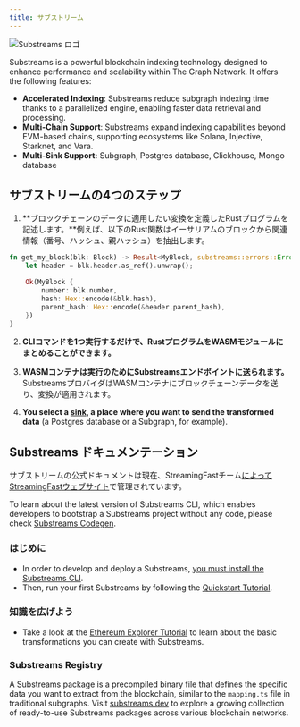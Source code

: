 ```yaml
---
title: サブストリーム
---
```


![Substreams ロゴ](/img/substreams-logo.png)

Substreams is a powerful blockchain indexing technology designed to enhance performance and scalability within The Graph Network. It offers the following features:

- **Accelerated Indexing**: Substreams reduce subgraph indexing time thanks to a parallelized engine, enabling faster data retrieval and processing.
- **Multi-Chain Support**: Substreams expand indexing capabilities beyond EVM-based chains, supporting ecosystems like Solana, Injective, Starknet, and Vara.
- **Multi-Sink Support:** Subgraph, Postgres database, Clickhouse, Mongo database

## サブストリームの4つのステップ

1. **ブロックチェーンのデータに適用したい変換を定義したRustプログラムを記述します。**例えば、以下のRust関数はイーサリアムのブロックから関連情報（番号、ハッシュ、親ハッシュ）を抽出します。

```rust
fn get_my_block(blk: Block) -> Result<MyBlock, substreams::errors::Error> {
    let header = blk.header.as_ref().unwrap();

    Ok(MyBlock {
        number: blk.number,
        hash: Hex::encode(&blk.hash),
        parent_hash: Hex::encode(&header.parent_hash),
    })
}
```

2. **CLIコマンドを1つ実行するだけで、RustプログラムをWASMモジュールにまとめることができます。**

3. **WASMコンテナは実行のためにSubstreamsエンドポイントに送られます。** SubstreamsプロバイダはWASMコンテナにブロックチェーンデータを送り、変換が適用されます。

4. **You select a [sink](https://substreams.streamingfast.io/documentation/consume/other-sinks), a place where you want to send the transformed data** (a Postgres database or a Subgraph, for example).

## Substreams ドキュメンテーション

サブストリームの公式ドキュメントは現在、StreamingFastチーム[によってStreamingFastウェブサイト](https://substreams.streamingfast.io/)で管理されています。

To learn about the latest version of Substreams CLI, which enables developers to bootstrap a Substreams project without any code, please check [Substreams Codegen](https://streamingfastio.medium.com/substreams-codegen-no-code-tool-to-bootstrap-your-project-a11efe0378c6).

### はじめに

- In order to develop and deploy a Substreams, [you must install the Substreams CLI](https://substreams.streamingfast.io/documentation/consume/installing-the-cli).
- Then, run your first Substreams by following the [Quickstart Tutorial](https://substreams.streamingfast.io/documentation/develop/init-project).

### 知識を広げよう

- Take a look at the [Ethereum Explorer Tutorial](https://substreams.streamingfast.io/tutorials/evm) to learn about the basic transformations you can create with Substreams.

### Substreams Registry

A Substreams package is a precompiled binary file that defines the specific data you want to extract from the blockchain, similar to the `mapping.ts` file in traditional subgraphs. Visit [substreams.dev](https://substreams.dev/) to explore a growing collection of ready-to-use Substreams packages across various blockchain networks.
